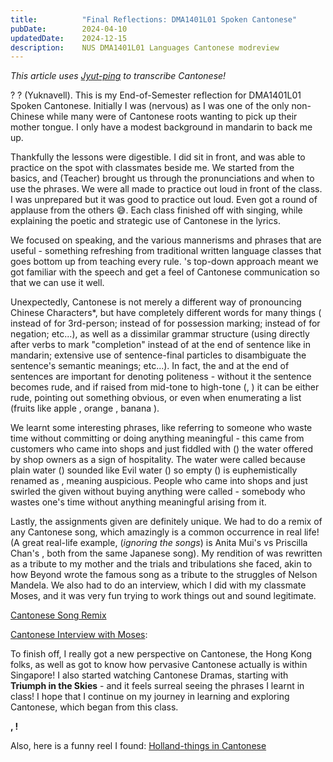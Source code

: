 ```yaml
---
title:          "Final Reflections: DMA1401L01 Spoken Cantonese"
pubDate:        2024-04-10 
updatedDate:    2024-12-15
description:    NUS DMA1401L01 Languages Cantonese modreview
---
```


*This article uses [Jyut-ping](https://en.wikipedia.org/wiki/Jyutping) to transcribe Cantonese!*

<Furigana hanzi="你好嗎" jyutping="nei5 hou2 maa1" />? <Furigana hanzi="最近點啊" jyutping="zeoi3 gan6 dim2 aa3" />? <Furigana hanzi="我名叫威玉鉤" jyutping="ngo5 ming2 giu3 wai1 juk6 ngau1" /> (Yuknavell). This is my End-of-Semester reflection for DMA1401L01 Spoken Cantonese. Initially I was <Furigana hanzi="緊張" jyutping="gan2 zoeng1" /> (nervous) as I was one of the only non-Chinese while many were of Cantonese roots wanting to pick up their mother tongue. I only have a modest background in mandarin to back me up. 

Thankfully the lessons were digestible. I did sit in front, and was able to practice on the spot with classmates beside me. We started from the basics, and <Furigana hanzi="老師" jyutping="lou5 si1" /> (Teacher) brought us through the pronunciations and when to use the phrases. We were all made to practice out loud in front of the class. I was unprepared but it was good to practice out loud. Even got a round of applause from the others 😅. Each class finished off with <Furigana hanzi="老師" jyutping="lou5 si1" /> singing, while explaining the poetic and strategic use of Cantonese in the lyrics. 

We focused on speaking, and the various mannerisms and phrases that are useful - something refreshing from traditional written language classes that goes bottom up from teaching every rule. <Furigana hanzi="老師" jyutping="lou5 si1" />'s top-down approach meant we got familiar with the speech and get a feel of Cantonese communication so that we can use it well.

Unexpectedly, Cantonese is not merely a different way of pronouncing Chinese Characters*, but have completely different words for many things (**<Furigana hanzi="佢" jyutping="keoi5" />** instead of **<Furigana hanzi="他" jyutping="taa1" />** for 3rd-person; **<Furigana hanzi="嘅" jyutping="ge3" />** instead of **<Furigana hanzi="的" jyutping="dik1" />** for possession marking; **<Furigana hanzi="唔" jyutping="m4" />** instead of **<Furigana hanzi="不" jyutping="bat1" />** for negation; etc...), as well as a dissimilar grammar structure (using **<Furigana hanzi="咗" jyutping="zo2" />** directly after verbs to mark "completion" instead of **<Furigana hanzi="了" jyutping="liu5" />** at the end of sentence like in mandarin; extensive use of sentence-final particles to disambiguate the sentence's semantic meanings; etc...). In fact, the **<Furigana hanzi="阿" jyutping="aa3" />** and **<Furigana hanzi="喇" jyutping="laa3" />** at the end of sentences are important for denoting politeness - without it the sentence becomes rude, and if raised from mid-tone to high-tone (**<Furigana hanzi="吖" jyutping="aa1" />**, **<Furigana hanzi="喇" jyutping="laa1" />**) it can be either rude, pointing out something obvious, or even when enumerating a list (fruits like apple **<Furigana hanzi="喇" jyutping="laa1" />**, orange **<Furigana hanzi="喇" jyutping="laa1" />**, banana **<Furigana hanzi="喇" jyutping="laa1" />**).

We learnt some interesting phrases, like **<Furigana hanzi="混吉" jyutping="wan6 gat1" />** referring to someone who waste time without committing or doing anything meaningful - this came from customers who came into shops and just fiddled with (**<Furigana hanzi="混" jyutping="wan6" />**) the water offered by shop owners as a sign of hospitality. The water were called **<Furigana hanzi="吉水" jyutping="gat1 seoi2" />** because plain water (**<Furigana hanzi="空水" jyutping="hung1 seoi2" />**) sounded like Evil water (**<Furigana hanzi="兇水" jyutping="hung1 seoi2" />**) so empty (**<Furigana hanzi="空" jyutping="hung1" />**) is euphemistically renamed as **<Furigana hanzi="吉" jyutping="gat1" />**, meaning auspicious. People who came into shops and just swirled the given **<Furigana hanzi="吉水" jyutping="gat1 seoi2" />** without buying anything were called **<Furigana hanzi="混吉" jyutping="wan6 gat1" />** - somebody who wastes one's time without anything meaningful arising from it.

Lastly, the assignments given are definitely unique. We had to do a remix of any Cantonese song, which amazingly is a common occurrence in real life! (A great real-life example, (*ignoring the <Furigana hanzi="鹹濕" jyutping="haam4 sap1" /> songs*) is Anita Mui's **<Furigana hanzi="夕陽之歌" jyutping="zik6 joeng4 zi1 go1" />** vs Priscilla Chan's **<Furigana hanzi="千千闕歌" jyutping="cin1 cin1 kyut3 go1" />**, both from the same Japanese song). My rendition of **<Furigana hanzi="光輝歲月" jyutping="gwong1 fai1 seoi3 jyut6" />** was rewritten as a tribute to my mother and the trials and tribulations she faced, akin to how Beyond wrote the famous song as a tribute to the struggles of Nelson Mandela. We also had to do an interview, which I did with my classmate Moses, and it was very fun trying to work things out and sound legitimate.

[Cantonese Song Remix](2024-02-26-Cantonese_Song_Remix.markdown)
<YouTube id="https://youtu.be/m2CqFGLIeMs?si=4avCqoyLSvyLV4mA" />

[Cantonese Interview with Moses](https://www.youtube.com/watch?v=U7M8_q5_MhY): 
<YouTube id="https://www.youtube.com/watch?v=U7M8_q5_MhY" />

To finish off, I really got a new perspective on Cantonese, the Hong Kong folks, as well as got to know how pervasive Cantonese actually is within Singapore! I also started watching Cantonese Dramas, starting with **Triumph in the Skies** - and it feels surreal seeing the phrases I learnt in class! I hope that I continue on my journey in learning and exploring Cantonese, which began from this class.

**<Furigana hanzi="唔該" jyutping="m4 goi1" />, <Furigana hanzi="下次見" jyutping="ha6 ci3 gin3" />!**



Also, here is a funny reel I found: [Holland-things in Cantonese](https://www.instagram.com/reel/C4xoXH-PzPB/?igsh=MWU5Zm1mYm5tYXprZg==)
